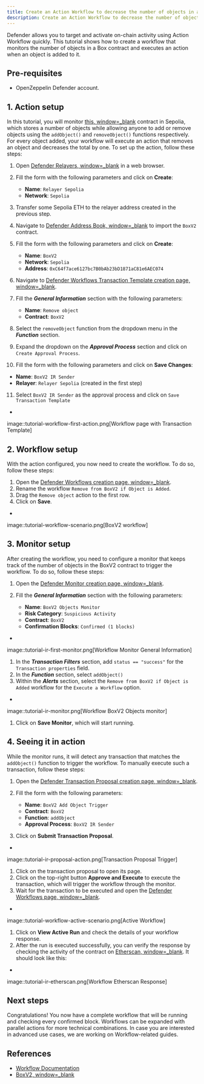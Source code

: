 ```yaml
---
title: Create an Action Workflow to decrease the number of objects in a Box contract
description: Create an Action Workflow to decrease the number of objects in a Box contract
---
```


Defender allows you to target and activate on-chain activity using Action Workflow quickly. This tutorial shows how to create a workflow that monitors the number of objects in a Box contract and executes an action when an object is added to it.

## Pre-requisites

* OpenZeppelin Defender account.

## 1. Action setup

In this tutorial, you will monitor [this, window=_blank](https://sepolia.etherscan.io/address/0xC64f7ace6127bc7B0bAb23bD1871aC81e6AEC074) contract in Sepolia, which stores a number of objects while allowing anyone to add or remove objects using the `addObject()` and `removeObject()` functions respectively. For every object added, your workflow will execute an action that removes an object and decreases the total by one. To set up the action, follow these steps:

1. Open [Defender Relayers, window=_blank](https://defender.openzeppelin.com/v2/#/relayers/new) in a web browser.
2. Fill the form with the following parameters and click on **Create**:

   * **Name**: `Relayer Sepolia`
   * **Network**: `Sepolia`
3. Transfer some Sepolia ETH to the relayer address created in the previous step.
4. Navigate to [Defender Address Book, window=_blank](https://defender.openzeppelin.com/v2/#/address-book/new) to import the `BoxV2` contract.
5. Fill the form with the following parameters and click on **Create**:

   * **Name**: `BoxV2`
   * **Network**: `Sepolia`
   * **Address**: `0xC64f7ace6127bc7B0bAb23bD1871aC81e6AEC074`
6. Navigate to [Defender Workflows Transaction Template creation page, window=_blank](https://defender.openzeppelin.com/v2/#/actions/workflows/transaction-template/new?).
7. Fill the ***General Information*** section with the following parameters:

   * **Name**: `Remove object`
   * **Contract**: `BoxV2`
8. Select the `removeObject` function from the dropdown menu in the ***Function*** section.
9. Expand the dropdown on the ***Approval Process*** section and click on `Create Approval Process`.
10. Fill the form with the following parameters and click on **Save Changes**:

   * **Name**: `BoxV2 IR Sender`
   * **Relayer**: `Relayer Sepolia` (created in the first step)
11. Select `BoxV2 IR Sender` as the approval process and click on `Save Transaction Template`

+
image::tutorial-workflow-first-action.png[Workflow page with Transaction Template]

## 2. Workflow setup

With the action configured, you now need to create the workflow. To do so, follow these steps:

1. Open the [Defender Workflows creation page, window=_blank](https://defender.openzeppelin.com/v2/#/actions/workflows/new).
2. Rename the workflow `Remove from BoxV2 if Object is Added`.
3. Drag the `Remove object` action to the first row.
4. Click on **Save**.

+
image::tutorial-workflow-scenario.png[BoxV2 workflow]

## 3. Monitor setup

After creating the workflow, you need to configure a monitor that keeps track of the number of objects in the BoxV2 contract to trigger the workflow. To do so, follow these steps:

1. Open the [Defender Monitor creation page, window=_blank](https://defender.openzeppelin.com/v2/#/monitor/new/custom).
2. Fill the ***General Information*** section with the following parameters:

   * **Name**: `BoxV2 Objects Monitor`
   * **Risk Category**: `Suspicious Activity`
   * **Contract**: `BoxV2`
   * **Confirmation Blocks**: `Confirmed (1 blocks)`

+
image::tutorial-ir-first-monitor.png[Workflow Monitor General Information]

1. In the ***Transaction Filters*** section, add `status == "success"` for the `Transaction properties` field.
2. In the ***Function*** section, select `addObject()`
3. Within the ***Alerts*** section, select the `Remove from BoxV2 if Object is Added` workflow for the `Execute a Workflow` option.

+
image::tutorial-ir-monitor.png[Workflow BoxV2 Objects monitor]

1. Click on **Save Monitor**, which will start running.

## 4. Seeing it in action

While the monitor runs, it will detect any transaction that matches the `addObject()` function to trigger the workflow. To manually execute such a transaction, follow these steps:

1. Open the [Defender Transaction Proposal creation page, window=_blank](https://defender.openzeppelin.com/v2/#/transaction-proposals/new?).
2. Fill the form with the following parameters:

   * **Name**: `BoxV2 Add Object Trigger`
   * **Contract**: `BoxV2`
   * **Function**: `addObject`
   * **Approval Process**: `BoxV2 IR Sender`
3. Click on **Submit Transaction Proposal**.

+
image::tutorial-ir-proposal-action.png[Transaction Proposal Trigger]

1. Click on the transaction proposal to open its page.
2. Click on the top-right button **Approve and Execute** to execute the transaction, which will trigger the workflow through the monitor.
3. Wait for the transaction to be executed and open the [Defender Workflows page, window=_blank](https://defender.openzeppelin.com/v2/#/actions/workflows).

+
image::tutorial-workflow-active-scenario.png[Active Workflow]

1. Click on **View Active Run** and check the details of your workflow response.
2. After the run is executed successfully, you can verify the response by checking the activity of the contract on [Etherscan, window=_blank](https://sepolia.etherscan.io/address/0xC64f7ace6127bc7B0bAb23bD1871aC81e6AEC074). It should look like this:

+
image::tutorial-ir-etherscan.png[Workflow Etherscan Response]

## Next steps

Congratulations! You now have a complete workflow that will be running and checking every confirmed block. Workflows can be expanded with parallel actions for more technical combinations. In case you are interested in advanced use cases, we are working on Workflow-related guides.

## References

* [Workflow Documentation](:module/actions.adoc#workflows)
* [BoxV2, window=_blank](https://sepolia.etherscan.io/address/0xC64f7ace6127bc7B0bAb23bD1871aC81e6AEC074)
